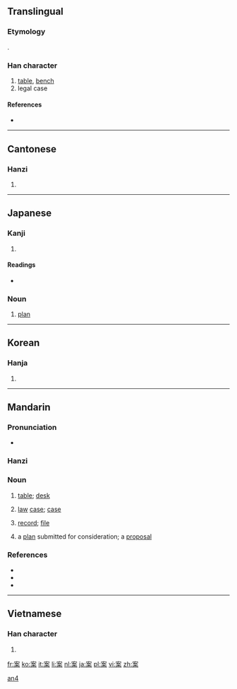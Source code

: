 ==Translingual==
===Etymology===
{{Han compound|木|安|ls=psc|c1=s|c2=p}}.

===Han character===
{{Han char|rn=75|rad=木|as=06|sn=10|four=3090<sub>4</sub>|canj=十女木 (JVD)}}

# [[table]], [[bench]]
# legal case

====References====
* {{Han ref|kx=0525.090|dkj=14762|dj=0914.030|hdz=21207.080|uh=6848|ud=26696|bh=AED7|bd=44759}}

----

==Cantonese==

===Hanzi===
{{yue-hanzi|jyut=|y=ngon3, on3}}

# {{defn|Cantonese}}

----

==Japanese==

===Kanji===
{{ja-kanji|grade=4|rs=木06}}

# {{defn|Japanese}}

====Readings====
* {{ja-readings|on=[[あん]] ([[an]])|kun=[[つくえ]] ([[tsukue]]), [[かんがえる]] ([[kangaeru]])}}

===Noun===
{{ja-noun|k|hira=あん|rom=an}}

# [[plan]]

----

==Korean==

===Hanja===
{{ko-hanja|hangeul=안|eumhun=|rv=an|mr=an|y=an}}

# {{defn|Korean}}

----

==Mandarin==
{{zh-hanzi|案}}

===Pronunciation===
* {{IPA|[ an˥˩ ]|lang=cmn}}

===Hanzi===
{{cmn-hanzi|pin=[[àn]] ([[an4]])|wg=an<sup>4</sup>}}

===Noun===
{{cmn-noun|ts|pin=àn|pint=an4|rs=木06}}

# {{Advanced Mandarin|lang=zh-tw|skey=木06}} [[table]]; [[desk]]
# {{Advanced Mandarin|lang=zh-tw|skey=木06}} [[law]] [[case]]; [[case]]
# {{Advanced Mandarin|lang=zh-tw|skey=木06}} [[record]]; [[file]]
# {{Advanced Mandarin|lang=zh-tw|skey=木06}} a [[plan]] submitted for consideration; a [[proposal]]

===References===
* {{reference-book | last = Wu | first = Jingrong (ed.) | authorlink =  | coauthors =  | year = 1985 | title = The Pinyin CHINESE-ENGLISH DICTIONARY | language = Mandarin/English | publisher = The Commercial Press | location = Beijing, Hong Kong | id = ISBN 0471867969}}
* {{reference-book | last = Shao | first = Jingmin (ed.) | authorlink =  | coauthors =  | year = 2000 | title = HSK Dictionary (HSK汉语水平考试词典) | language = Mandarin/English | publisher = Huadong Teachers College Publishers | location = Shanghai | id = ISBN 7561720785}}
* {{cite web|url=http://www.dreye.com/|title=案|work=Dr. eye|language=Mandarin/English|accessdate=2009-04-25}}

[[Category:zh-cn:Advanced Mandarin|an4]]

----

==Vietnamese==

===Han character===
{{vi-hantu|Án}}

# {{defn|Vietnamese}}

[[fr:案]]
[[ko:案]]
[[it:案]]
[[li:案]]
[[nl:案]]
[[ja:案]]
[[pl:案]]
[[vi:案]]
[[zh:案]]